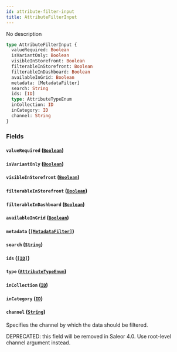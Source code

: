 ```yaml
---
id: attribute-filter-input
title: AttributeFilterInput
---
```


No description

```graphql
type AttributeFilterInput {
  valueRequired: Boolean
  isVariantOnly: Boolean
  visibleInStorefront: Boolean
  filterableInStorefront: Boolean
  filterableInDashboard: Boolean
  availableInGrid: Boolean
  metadata: [MetadataFilter]
  search: String
  ids: [ID]
  type: AttributeTypeEnum
  inCollection: ID
  inCategory: ID
  channel: String
}
```

### Fields

#### `valueRequired` ([`Boolean`](../../../developer/api-reference/scalars/boolean))

#### `isVariantOnly` ([`Boolean`](../../../developer/api-reference/scalars/boolean))

#### `visibleInStorefront` ([`Boolean`](../../../developer/api-reference/scalars/boolean))

#### `filterableInStorefront` ([`Boolean`](../../../developer/api-reference/scalars/boolean))

#### `filterableInDashboard` ([`Boolean`](../../../developer/api-reference/scalars/boolean))

#### `availableInGrid` ([`Boolean`](../../../developer/api-reference/scalars/boolean))

#### `metadata` ([`[MetadataFilter]`](../../../developer/api-reference/inputs/metadata-filter))

#### `search` ([`String`](../../../developer/api-reference/scalars/string))

#### `ids` ([`[ID]`](../../../developer/api-reference/scalars/id))

#### `type` ([`AttributeTypeEnum`](../../../developer/api-reference/enums/attribute-type-enum))

#### `inCollection` ([`ID`](../../../developer/api-reference/scalars/id))

#### `inCategory` ([`ID`](../../../developer/api-reference/scalars/id))

#### `channel` ([`String`](../../../developer/api-reference/scalars/string))

Specifies the channel by which the data should be filtered.

DEPRECATED: this field will be removed in Saleor 4.0. Use root-level channel argument instead.
